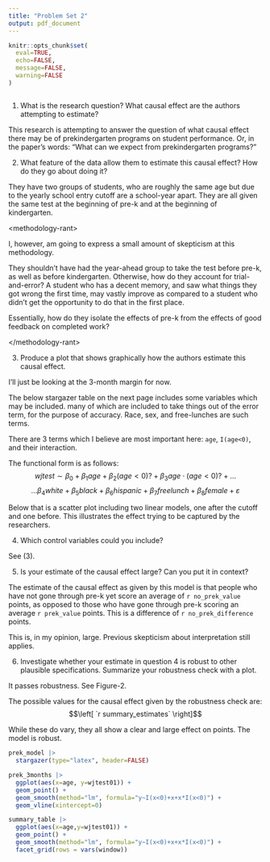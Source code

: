 ```yaml
---
title: "Problem Set 2"
output: pdf_document
---
```


```r
knitr::opts_chunk$set(
  eval=TRUE,
  echo=FALSE,
  message=FALSE,
  warning=FALSE
)
```

```r
```

(1) What is the research question? What causal effect are the authors attempting to estimate?

This research is attempting to answer the question of what causal effect there may be of prekindergarten programs on student performance. Or, in the paper's words: "What can we expect from prekindergarten programs?"

(2) What feature of the data allow them to estimate this causal effect? How do they go about doing it?

They have two groups of students, who are roughly the same age but due to the yearly school entry cutoff are a school-year apart. They are all given the same test at the beginning of pre-k and at the beginning of kindergarten.

\<methodology-rant>

I, however, am going to express a small amount of skepticism at this methodology.

They shouldn't have had the year-ahead group to take the test before pre-k, as well as before kindergarten. Otherwise, how do they account for trial-and-error? A student who has a decent memory, and saw what things they got wrong the first time, may vastly improve as compared to a student who didn't get the opportunity to do that in the first place.

Essentially, how do they isolate the effects of pre-k from the effects of good feedback on completed work?

\</methodology-rant>

(3) Produce a plot that shows graphically how the authors estimate this causal effect.

I'll just be looking at the 3-month margin for now.

The below stargazer table on the next page includes some variables which may be included. many of which are included to take things out of the error term, for the purpose of accuracy. Race, sex, and free-lunches are such terms.

There are 3 terms which I believe are most important here: `age`, `I(age<0)`, and their interaction.

The functional form is as follows:
$$wjtest \sim \beta_0 + \beta_1 age + \beta_2 (age<0)? + \beta_3 age \cdot (age<0)? + \dots$$
$$\dots \beta_4 white + \beta_5 black + \beta_6 hispanic + \beta_7 freelunch + \beta_8 female + \varepsilon$$

Below that is a scatter plot including two linear models, one after the cutoff and one before. This illustrates the effect trying to be captured by the researchers.

(4) Which control variables could you include?

See (3).

(5) Is your estimate of the causal effect large? Can you put it in context?

The estimate of the causal effect as given by this model is that people who have not gone through pre-k yet score an average of `r no_prek_value` points, as opposed to those who have gone through pre-k scoring an average `r prek_value` points. This is a difference of `r no_prek_difference` points.

This is, in my opinion, large. Previous skepticism about interpretation still applies.

(6) Investigate whether your estimate in question 4 is robust to other plausible specifications. Summarize your robustness check with a plot.

It passes robustness. See Figure-2.

The possible values for the causal effect given by the robustness check are:
$$\left[ `r summary_estimates` \right]$$

While these do vary, they all show a clear and large effect on points. The model is robust.

```r
prek_model |>
  stargazer(type="latex", header=FALSE)
```

```r
prek_3months |>
  ggplot(aes(x=age, y=wjtest01)) +
  geom_point() +
  geom_smooth(method="lm", formula="y~I(x<0)+x+x*I(x<0)") +
  geom_vline(xintercept=0)
```

```r
summary_table |>
  ggplot(aes(x=age,y=wjtest01)) +
  geom_point() +
  geom_smooth(method="lm", formula="y~I(x<0)+x+x*I(x<0)") +
  facet_grid(rows = vars(window))
```
